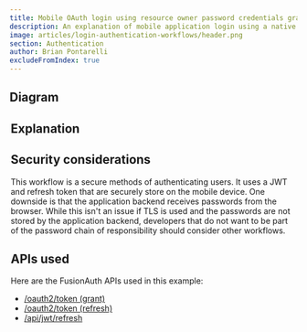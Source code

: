 ```yaml
---
title: Mobile OAuth login using resource owner password credentials grant with JWTs and refresh tokens
description: An explanation of mobile application login using a native login form that submits to the application backend ( with JWTs and refresh tokens) which calls FusionAuth's OAuth Resource Owner's Password Grant
image: articles/login-authentication-workflows/header.png
section: Authentication
author: Brian Pontarelli
excludeFromIndex: true
---
```


<NativeIntro/>

## Diagram

<Legend/>

<Diagram/>

## Explanation

<OrderedList>
  <Step1/>
  <Step2/>
  <Step3/>
  <Step4/>
  <Step5/>
  <Step6/>
  <Step7/>
</OrderedList>

## Security considerations

This workflow is a secure methods of authenticating users. It uses a JWT and refresh token that are securely store on the mobile device. One downside is that the application backend receives passwords from the browser. While this isn't an issue if TLS is used and the passwords are not stored by the application backend, developers that do not want to be part of the password chain of responsibility should consider other workflows.

## APIs used

Here are the FusionAuth APIs used in this example:

* [/oauth2/token (grant)](/docs/v1/tech/oauth/endpoints#resource-owner-password-credentials-grant-request)
* [/oauth2/token (refresh)](/docs/v1/tech/oauth/endpoints#refresh-token-grant-request)
* [/api/jwt/refresh](/docs/v1/tech/apis/jwt#refresh-a-jwt)

